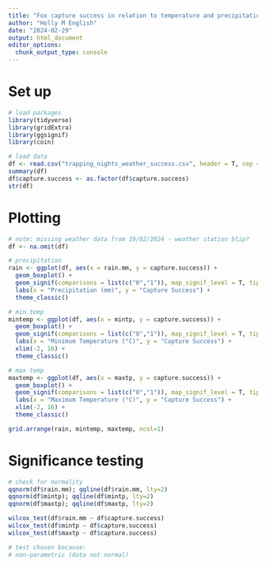 ---
title: "Fox capture success in relation to temperature and precipitation"
author: "Holly M English"
date: "2024-02-29"
output: html_document
editor_options: 
  chunk_output_type: console
---




# Set up
```{r}
# load packages
library(tidyverse)
library(gridExtra)
library(ggsignif) 
library(coin)

# load data
df <- read.csv("trapping_nights_weather_success.csv", header = T, sep = ",")
summary(df)
df$capture.success <- as.factor(df$capture.success)
str(df)

```


# Plotting
```{r}
# note: missing weather data from 19/02/2024 - weather station blip?
df <- na.omit(df)

# precipitation
rain <- ggplot(df, aes(x = rain.mm, y = capture.success)) +
  geom_boxplot() +
  geom_signif(comparisons = list(c("0","1")), map_signif_level = T, tip_length = 0) +
  labs(x = "Precipitation (mm)", y = "Capture Success") +
  theme_classic()

# min temp
mintemp <- ggplot(df, aes(x = mintp, y = capture.success)) +
  geom_boxplot() +
  geom_signif(comparisons = list(c("0","1")), map_signif_level = T, tip_length = 0) +
  labs(x = "Minimum Temperature (°C)", y = "Capture Success") +
  xlim(-2, 16) +
  theme_classic()

# max temp
maxtemp <- ggplot(df, aes(x = maxtp, y = capture.success)) +
  geom_boxplot() +
  geom_signif(comparisons = list(c("0","1")), map_signif_level = T, tip_length = 0) +
  labs(x = "Maximum Temperature (°C)", y = "Capture Success") +
  xlim(-2, 16) +
  theme_classic()

grid.arrange(rain, mintemp, maxtemp, ncol=1)
```


# Significance testing
```{r}
# check for normality
qqnorm(df$rain.mm); qqline(df$rain.mm, lty=2)
qqnorm(df$mintp); qqline(df$mintp, lty=2)
qqnorm(df$maxtp); qqline(df$maxtp, lty=2)

wilcox_test(df$rain.mm ~ df$capture.success)
wilcox_test(df$mintp ~ df$capture.success)
wilcox_test(df$maxtp ~ df$capture.success)

# test chosen because: 
# non-parametric (data not normal)
```

